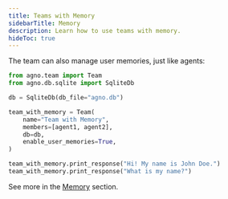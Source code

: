 ```yaml
---
title: Teams with Memory
sidebarTitle: Memory
description: Learn how to use teams with memory.
hideToc: true
---
```


The team can also manage user memories, just like agents:

```python
from agno.team import Team
from agno.db.sqlite import SqliteDb

db = SqliteDb(db_file="agno.db")

team_with_memory = Team(
    name="Team with Memory",
    members=[agent1, agent2],
    db=db,
    enable_user_memories=True,
)

team_with_memory.print_response("Hi! My name is John Doe.")
team_with_memory.print_response("What is my name?")
```

See more in the [Memory](/docs/documentation/memory/overview) section.

